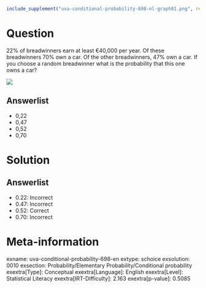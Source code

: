 ```r
include_supplement("uva-conditional-probability-698-nl-graph01.png", recursive = TRUE)
```

Question
========

22% of breadwinners earn at least €40,000 per year. Of these breadwinners 70% own a car. Of the other breadwinners, 47% own a car. If you choose a random breadwinner what is the probability that this one owns a car?

![](uva-conditional-probability-698-nl-graph01.png)

Answerlist
----------

* 0,22
* 0,47
* 0,52
* 0,70

Solution
========

Answerlist
----------

* 0.22: Incorrect
* 0.47: Incorrect
* 0.52: Correct
* 0.70: Incorrect

Meta-information
================
exname: uva-conditional-probability-698-en
extype: schoice
exsolution: 0010
exsection: Probability/Elementary Probability/Conditional probability
exextra[Type]: Conceptual
exextra[Language]: English
exextra[Level]: Statistical Literacy
exextra[IRT-Difficulty]: 2.163
exextra[p-value]: 0.5085

